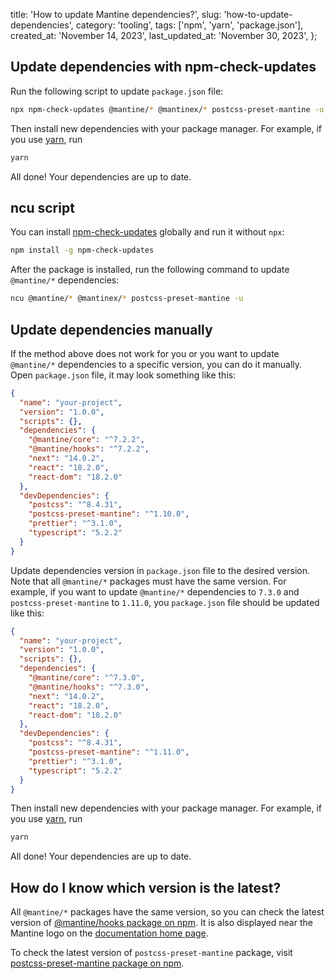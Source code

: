 
  title: 'How to update Mantine dependencies?',
  slug: 'how-to-update-dependencies',
  category: 'tooling',
  tags: ['npm', 'yarn', 'package.json'],
  created_at: 'November 14, 2023',
  last_updated_at: 'November 30, 2023',
};


## Update dependencies with npm-check-updates

Run the following script to update `package.json` file:

```sh
npx npm-check-updates @mantine/* @mantinex/* postcss-preset-mantine -u
```

Then install new dependencies with your package manager. For example, if
you use [yarn](https://yarnpkg.com/), run

```sh
yarn
```

All done! Your dependencies are up to date.

## ncu script

You can install [npm-check-updates](https://www.npmjs.com/package/npm-check-updates)
globally and run it without `npx`:

```sh
npm install -g npm-check-updates
```

After the package is installed, run the following command to update `@mantine/*`
dependencies:

```sh
ncu @mantine/* @mantinex/* postcss-preset-mantine -u
```

## Update dependencies manually

If the method above does not work for you or you want to update `@mantine/*` dependencies
to a specific version, you can do it manually. Open `package.json` file, it may look
something like this:

```json
{
  "name": "your-project",
  "version": "1.0.0",
  "scripts": {},
  "dependencies": {
    "@mantine/core": "^7.2.2",
    "@mantine/hooks": "^7.2.2",
    "next": "14.0.2",
    "react": "18.2.0",
    "react-dom": "18.2.0"
  },
  "devDependencies": {
    "postcss": "^8.4.31",
    "postcss-preset-mantine": "^1.10.0",
    "prettier": "^3.1.0",
    "typescript": "5.2.2"
  }
}
```

Update dependencies version in `package.json` file to the desired version.
Note that all `@mantine/*` packages must have the same version.
For example, if you want to update `@mantine/*` dependencies to `7.3.0` and
`postcss-preset-mantine` to `1.11.0`, you `package.json` file should be
updated like this:

```json
{
  "name": "your-project",
  "version": "1.0.0",
  "scripts": {},
  "dependencies": {
    "@mantine/core": "^7.3.0",
    "@mantine/hooks": "^7.3.0",
    "next": "14.0.2",
    "react": "18.2.0",
    "react-dom": "18.2.0"
  },
  "devDependencies": {
    "postcss": "^8.4.31",
    "postcss-preset-mantine": "^1.11.0",
    "prettier": "^3.1.0",
    "typescript": "5.2.2"
  }
}
```

Then install new dependencies with your package manager. For example, if
you use [yarn](https://yarnpkg.com/), run

```sh
yarn
```

All done! Your dependencies are up to date.

## How do I know which version is the latest?

All `@mantine/*` packages have the same version, so you can check the latest
version of [@mantine/hooks package on npm](https://www.npmjs.com/package/@mantine/hooks). It
is also displayed near the Mantine logo on the [documentation home page](https://mantine.dev).

To check the latest version of `postcss-preset-mantine` package, visit
[postcss-preset-mantine package on npm](https://www.npmjs.com/package/postcss-preset-mantine).
